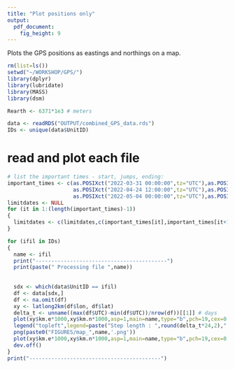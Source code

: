 ```yaml
---
title: "Plot positions only"
output: 
  pdf_document: 
    fig_height: 9
---
```



Plots the GPS positions as eastings and northings on a map.

 

```r
rm(list=ls())
setwd("~/WORKSHOP/GPS/")
library(dplyr)
library(lubridate)
library(MASS)
library(dsm)

Rearth <- 6371*1e3 # meters

data <- readRDS("OUTPUT/combined_GPS_data.rds")
IDs <- unique(data$UnitID)
```


# read and plot each file
```r
 
# list the important times - start, jumps, ending:
important_times <- c(as.POSIXct("2022-03-31 00:00:00",tz="UTC"),as.POSIXct("2022-04-7 00:00:00",tz="UTC"),
                     as.POSIXct("2022-04-24 12:00:00",tz="UTC"),as.POSIXct("2022-04-27 17:00:00",tz="UTC"),
                     as.POSIXct("2022-05-04 00:00:00",tz="UTC"),as.POSIXct("2022-05-31 00:00:00",tz="UTC"))
limitdates <- NULL
for (it in 1:(length(important_times)-1))
{
  limitdates <- c(limitdates,c(important_times[it],important_times[it+1]))
}

for (ifil in IDs)
{
  name <- ifil
  print("------------------------------------------")
  print(paste(" Processing file ",name))
  
  
  sdx <- which(data$UnitID == ifil)
  df <- data[sdx,]
  df <- na.omit(df)
  xy <- latlong2km(df$lon, df$lat)
  delta_t <- unname((max(df$UTC)-min(df$UTC))/nrow(df))[[1]] # days
  plot(xy$km.e*1000,xy$km.n*1000,asp=1,main=name,type="b",pch=19,cex=0.3,xlab="meters East-West",ylab="meters North-South")
  legend("topleft",legend=paste("Step length : ",round(delta_t*24,2)," hours"))
  png(paste0("FIGURES/map_",name,'.png'))
  plot(xy$km.e*1000,xy$km.n*1000,asp=1,main=name,type="b",pch=19,cex=0.3,xlab="meters East-West",ylab="meters North-South")
  dev.off()    
}
print("------------------------------------------")
```


